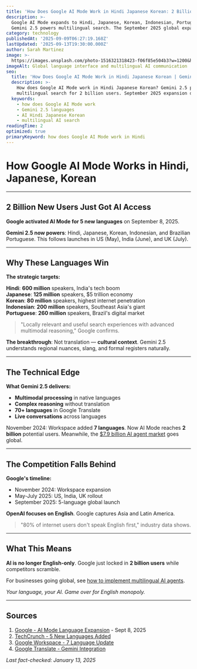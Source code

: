 ```yaml
---
title: 'How Does Google AI Mode Work in Hindi Japanese Korean: 2 Billion Users Added'
description: >-
  Google AI Mode expands to Hindi, Japanese, Korean, Indonesian, Portuguese.
  Gemini 2.5 powers multilingual search. The September 2025 global expansion.
category: technology
publishedAt: '2025-09-09T06:27:19.168Z'
lastUpdated: '2025-09-13T19:30:00.000Z'
author: Sarah Martinez
image: >-
  https://images.unsplash.com/photo-1516321318423-f06f85e504b3?w=1200&h=630&fit=crop
imageAlt: Global language interface and multilingual AI communication
seo:
  title: 'How Does Google AI Mode Work in Hindi Japanese Korean | Gemini 2.5 Search'
  description: >-
    How does Google AI Mode work in Hindi Japanese Korean? Gemini 2.5 powers
    multilingual search for 2 billion users. September 2025 expansion details.
  keywords:
    - how does Google AI Mode work
    - Gemini 2.5 languages
    - AI Hindi Japanese Korean
    - multilingual AI search
readingTime: 2
optimized: true
primaryKeyword: how does Google AI Mode work in Hindi
---
```


# How Google AI Mode Works in Hindi, Japanese, Korean

---

## 2 Billion New Users Just Got AI Access

**Google activated AI Mode for 5 new languages** on September 8, 2025.

**Gemini 2.5 now powers**: Hindi, Japanese, Korean, Indonesian, and Brazilian Portuguese. This follows launches in US (May), India (June), and UK (July).

---

## Why These Languages Win

**The strategic targets:**

**Hindi**: **600 million** speakers, India's tech boom  
**Japanese**: **125 million** speakers, $5 trillion economy  
**Korean**: **80 million** speakers, highest internet penetration  
**Indonesian**: **200 million** speakers, Southeast Asia's giant  
**Portuguese**: **260 million** speakers, Brazil's digital market

> "Locally relevant and useful search experiences with advanced multimodal reasoning," Google confirms.

**The breakthrough**: Not translation — **cultural context**. Gemini 2.5 understands regional nuances, slang, and formal registers naturally.

---

## The Technical Edge

**What Gemini 2.5 delivers:**
- **Multimodal processing** in native languages
- **Complex reasoning** without translation
- **70+ languages** in Google Translate
- **Live conversations** across languages

November 2024: Workspace added **7 languages**. Now AI Mode reaches **2 billion** potential users. Meanwhile, the [$7.9 billion AI agent market](/technology/ai-agents-revolution-13-billion-market-taking-over-2025) goes global.

---

## The Competition Falls Behind

**Google's timeline:**
- November 2024: Workspace expansion
- May-July 2025: US, India, UK rollout
- September 2025: 5-language global launch

**OpenAI focuses on English**. Google captures Asia and Latin America.

> "80% of internet users don't speak English first," industry data shows.

---

## What This Means

**AI is no longer English-only**. Google just locked in **2 billion users** while competitors scramble.

For businesses going global, see [how to implement multilingual AI agents](/technology/ai-agents-workplace-productivity-2025).

*Your language, your AI. Game over for English monopoly.*

---

## Sources

1. [Google - AI Mode Language Expansion](https://blog.google/products/search/ai-mode-expands-more-languages/) - Sept 8, 2025
2. [TechCrunch - 5 New Languages Added](https://techcrunch.com/2025/09/08/googles-ai-mode-adds-5-new-languages-including-hindi-japanese-and-korean/)
3. [Google Workspace - 7 Language Update](https://workspace.google.com/blog/product-announcements/gemini-google-workspace-now-supports-additional-languages)
4. [Google Translate - Gemini Integration](https://blog.google/products/translate/language-learning-live-translate/)

*Last fact-checked: January 13, 2025*
